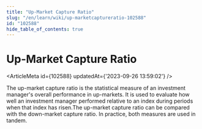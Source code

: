 ```yaml
---
title: "Up-Market Capture Ratio"
slug: "/en/learn/wiki/up-marketcaptureratio-102588"
id: "102588"
hide_table_of_contents: true
---
```



# Up-Market Capture Ratio

<ArticleMeta id={102588} updatedAt={'2023-09-26 13:59:02'} />
<div className='border-solid border-b border-t-0 my-4 border-[var(--ifm-color-gray-300)]' />

The up-market capture ratio is the statistical measure of an investment manager's overall performance in up-markets. It is used to evaluate how well an investment manager performed relative to an index during periods when that index has risen.The up-market capture ratio can be compared with the down-market capture ratio. In practice, both measures are used in tandem.
